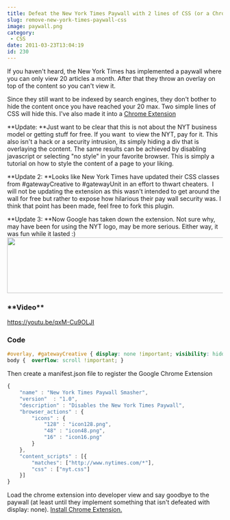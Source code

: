 ```yaml
---
title: Defeat the New York Times Paywall with 2 lines of CSS (or a Chrome Extension)
slug: remove-new-york-times-paywall-css
image: paywall.png
category:
 - CSS
date: 2011-03-23T13:04:19
id: 230
---
```


If you haven't heard, the New York Times has implemented a paywall where you can only view 20 articles a month. After that they throw an overlay on top of the content so you can't view it.

Since they still want to be indexed by search engines, they don't bother to hide the content once you have reached your 20 max. Two simple lines of CSS will hide this. I've also made it into a <a href="https://chrome.google.com/extensions/detail/medmifohjnpmbkjbodbckhlgofiffgpm">Chrome Extension</a>


**Update: **Just want to be clear that this is not about the NYT business model or getting stuff for free. If you want  to view the NYT, pay for it. This also isn't a hack or a security intrusion, its simply hiding a div that is overlaying the content. The same results can be achieved by disabling javascript or selecting "no style" in your favorite browser. This is simply a tutorial on how to style the content of a page to your liking.

**Update 2: **Looks like New York Times have updated their CSS classes from #gatewayCreative to #gatewayUnit in an effort to thwart cheaters.  I will not be updating the extension as this wasn't intended to get around the wall for free but rather to expose how hilarious their pay wall security was. I think that point has been made, feel free to fork this plugin.

**Update 3: **Now Google has taken down the extension. Not sure why, may have been for using the NYT logo, may be more serious. Either way, it was fun while it lasted :)
<img class="aligncenter size-full wp-image-268" title="Screen shot 2011-03-29 at 2.33.59 PM" src="Screen-shot-2011-03-29-at-2.33.59-PM.png" alt="" width="658" height="130" />

<h3>**Video**</h3>

https://youtu.be/qxM-Cu9OLJI

<h3>Code</h3>

```css
#overlay, #gatewayCreative { display: none !important; visibility: hidden !important; }
body { 	overflow: scroll !important; }
```
Then create a manifest.json file to register the Google Chrome Extension

```js
{
	"name" : "New York Times Paywall Smasher",
	"version"  : "1.0",
	"description" : "Disables the New York Times Paywall",
	"browser_actions" : {
		"icons" : {
			"128" : "icon128.png",
			"48" : "icon48.png",
			"16" : "icon16.png"
		}
	},
	"content_scripts" : [{
		"matches": ["http://www.nytimes.com/*"],
		"css" : ["nyt.css"]
 	}]
}
```
Load the chrome extension into developer view and say goodbye to the paywall (at least until they implement something that isn't defeated with display: none). <a href="https://chrome.google.com/extensions/detail/medmifohjnpmbkjbodbckhlgofiffgpm"> Install Chrome Extension.</a>
